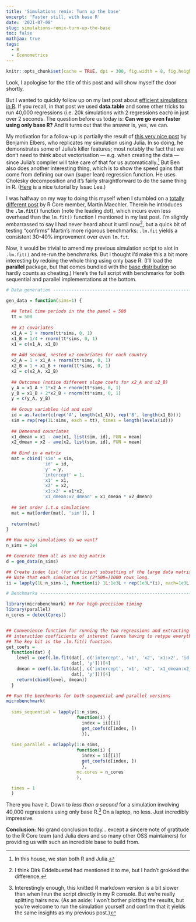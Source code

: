 ```yaml
---
title: 'Simulations remix: Turn up the base'
excerpt: 'Faster still, with base R'
date: '2021-07-08'
slug: simulations-remix-turn-up-the-base
toc: false
mathjax: true
tags:
  - R
  - Econometrics
---
```


```r
knitr::opts_chunk$set(cache = TRUE, dpi = 300, fig.width = 8, fig.height = 5)
```

Look, I apologise for the title of this post and will show myself the door shortly.

But I wanted to quickly follow up on my last post about [efficient simulations in R]({{ site.url }}/efficient-simulations-in-r). If you recall, in that post we used **data.table** and some other tricks to run 40,000 regressions (i.e. 20k simulations with 2 regressions each) in just over 2 seconds. The question before us today is: **Can we go even faster using only base R?** And it turns out that the answer is, yes, we can.

My motivation for a follow-up is partially the result of [this very nice post](https://elbersb.com/public/posts/interaction_simulation/) by Benjamin Elbers, who replicates my simulation using Julia. In so doing, he demonstrates some of Julia's killer features; most notably the fact that we don't need to think about vectorisation --- e.g. when creating the data --- since Julia's compiler will take care of that for us automatically.[^1] But Ben also does another interesting thing, which is to show the speed gains that come from defining our own (super lean) regression function. He uses Cholesky decomposition and it's fairly straightforward to do the same thing in R. ([Here](https://www.theissaclee.com/post/linearqrandchol/) is a nice tutorial by Issac Lee.) 

I was halfway on my way to doing this myself when I stumbled on a [totally different post](https://rpubs.com/maechler/fast_lm) by R Core member, Martin Maechler. Therein he introduces the **`.lm.fit()`** function (note the leading dot), which incurs even less overhead than the `lm.fit()` function I mentioned in my last post. I'm slightly embarrassed to say I had never heard about it until now[^2], but a quick bit of testing "confirms" Martin's more rigorous benchmarks: `.lm.fit` yields a consistent 30-40% improvement over even `lm.fit`.

Now, it would be trivial to amend my previous simulation script to slot in `.lm.fit()` and re-run the benchmarks. But I thought I'd make this a bit more interesting by redoing the whole thing using only base R. (I'll load the **parallel** package, but that comes bundled with the [base distribution](https://stackoverflow.com/a/9705725/4115816) so hardly counts as cheating.) Here's the full script with benchmarks for both sequential and parallel implementations at the bottom.

```r
# Data generation ---------------------------------------------------------

gen_data = function(sims=1) {
  
  ## Total time periods in the the panel = 500
  tt = 500
  
  ## x1 covariates
  x1_A = 1 + rnorm(tt*sims, 0, 1)
  x1_B = 1/4 + rnorm(tt*sims, 0, 1)
  x1 = c(x1_A, x1_B)
  
  ## Add second, nested x2 covariates for each country
  x2_A = 1 + x1_A + rnorm(tt*sims, 0, 1)
  x2_B = 1 + x1_B + rnorm(tt*sims, 0, 1)
  x2 = c(x2_A, x2_B)
  
  ## Outcomes (notice different slope coefs for x2_A and x2_B)
  y_A = x1_A + 1*x2_A + rnorm(tt*sims, 0, 1)
  y_B = x1_B + 2*x2_B + rnorm(tt*sims, 0, 1)
  y = c(y_A, y_B)
  
  ## Group variables (id and sim)
  id = as.factor(c(rep('A', length(x1_A)), rep('B', length(x1_B))))
  sim = rep(rep(1L:sims, each = tt), times = length(levels(id)))
  
  ## Demeaned covariates
  x1_dmean = x1 - ave(x1, list(sim, id), FUN = mean)
  x2_dmean = x2 - ave(x2, list(sim, id), FUN = mean)
  
  ## Bind in a matrix
  mat = cbind('sim' = sim, 
              'id' = id,
              'y' = y,
              'intercept' = 1, 
              'x1' = x1, 
              'x2' = x2, 
              'x1:x2' = x1*x2, 
              'x1_dmean:x2_dmean' = x1_dmean * x2_dmean)
  
  ## Set order i.t.o simulations
  mat = mat[order(mat[, 'sim']), ]
  
  return(mat)
}

## How many simulations do we want?
n_sims = 2e4

## Generate them all as one big matrix
d = gen_data(n_sims)

## Create index list (for efficient subsetting of the large data matrix)
## Note that each simulation is (2*500=)1000 rows long.
ii = lapply(1L:n_sims-1, function(i) 1L:1e3L + rep(1e3L*(i), each=1e3L))

# Benchmarks --------------------------------------------------------------

library(microbenchmark) ## For high-precision timing
library(parallel)
n_cores = detectCores()


## Convenience function for running the two regressions and extracting the 
## interaction coefficients of interest (saves having to retype everything).
## The key bit is the .lm.fit() function.
get_coefs = 
  function(dat) {
    level = coef(.lm.fit(dat[, c('intercept', 'x1', 'x2', 'x1:x2', 'id')], 
                         dat[, 'y']))[4]
    dmean = coef(.lm.fit(dat[, c('intercept', 'x1', 'x2', 'x1_dmean:x2_dmean', 'id')], 
                         dat[, 'y']))[4]
    return(cbind(level, dmean))
  }

## Run the benchmarks for both sequential and parallel versions
microbenchmark(
  
  sims_sequential = lapply(1:n_sims, 
                           function(i) {
                             index = ii[[i]]
                             get_coefs(d[index, ])
                             }),
  
  sims_parallel = mclapply(1:n_sims, 
                           function(i) {
                             index = ii[[i]]
                             get_coefs(d[index, ])
                             }, 
                           mc.cores = n_cores
                           ),

  times = 1
  )
```

There you have it. Down to _less than a second_ for a simulation involving 40,000 regressions using only base R.[^3] On a laptop, no less. Just incredibly impressive. 

**Conclusion:** No grand conclusion today... except a sincere note of gratitude to the R Core team (and Julia devs and so many other OSS maintainers) for providing us with such an incredible base to build from. 

[^1]: In this house, we stan both R and Julia.

[^2]: I think Dirk Eddelbuettel had mentioned it to me, but I hadn't grokked the difference.

[^3]: Interestingly enough, this knitted R markdown version is a bit slower than when I run the script directly in my R console. But we're really splitting hairs now. (As an aside: I won't bother plotting the results, but you're welcome to run the simulation yourself and confirm that it yields the same insights as my previous post.)